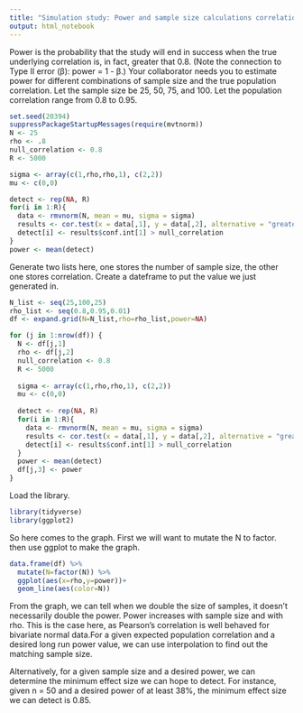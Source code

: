 ```yaml
---
title: "Simulation study: Power and sample size calculations correlational studies"
output: html_notebook
---
```


Power is the probability that the study will end in success when the true underlying correlation is, in fact, greater that 0.8. (Note the connection to Type II error (β): power = 1 - β.) Your collaborator needs you to estimate power for different combinations of sample size and the true population correlation. Let the sample size be 25, 50, 75, and 100. Let the population correlation range from 0.8 to 0.95.

```r
set.seed(20394)
suppressPackageStartupMessages(require(mvtnorm))
N <- 25
rho <- .8
null_correlation <- 0.8
R <- 5000

sigma <- array(c(1,rho,rho,1), c(2,2))
mu <- c(0,0)

detect <- rep(NA, R)
for(i in 1:R){
  data <- rmvnorm(N, mean = mu, sigma = sigma)
  results <- cor.test(x = data[,1], y = data[,2], alternative = "greater")
  detect[i] <- results$conf.int[1] > null_correlation
}
power <- mean(detect)
```

Generate two lists here, one stores the number of sample size, the other one stores correlation. Create a dateframe to put the value we just generated in.
```r
N_list <- seq(25,100,25)
rho_list <- seq(0.8,0.95,0.01)
df <- expand.grid(N=N_list,rho=rho_list,power=NA)
```


```r
for (j in 1:nrow(df)) {
  N <- df[j,1]
  rho <- df[j,2]
  null_correlation <- 0.8
  R <- 5000
  
  sigma <- array(c(1,rho,rho,1), c(2,2))
  mu <- c(0,0)
  
  detect <- rep(NA, R)
  for(i in 1:R){
    data <- rmvnorm(N, mean = mu, sigma = sigma)
    results <- cor.test(x = data[,1], y = data[,2], alternative = "greater")
    detect[i] <- results$conf.int[1] > null_correlation
  }
  power <- mean(detect)
  df[j,3] <- power
}
```

Load the library.
```r
library(tidyverse)
library(ggplot2)
```


So here comes to the graph. First we will want to mutate the N to factor. then use ggplot to make the graph. 
```r
data.frame(df) %>%
  mutate(N=factor(N)) %>%
  ggplot(aes(x=rho,y=power))+
  geom_line(aes(color=N))
```

From the graph, we can tell when we double the size of samples, it doesn't necessarily double the power. Power increases with sample size and with rho. This is the case here, as Pearson’s correlation is well behaved for bivariate normal data.For a given expected population correlation and a desired long run power value, we can use interpolation to find out the matching sample size.

Alternatively, for a given sample size and a desired power, we can determine the minimum effect size we can hope to detect. For instance, given n = 50 and a desired power of at least 38%, the minimum effect size we can detect is 0.85.







